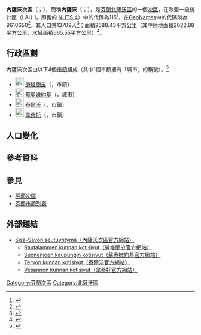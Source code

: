 {{Infobox settlement
| name                    = 內薩沃次區
| settlement_type         = [[芬蘭次區|次區]]
| native_name             =Sisä-Savon seutukunta
| native_name_lang        = 
| other_name              = 
| image_shield            = 
| shield_size             = 
| image_map               =Sisä-savon.seutukunta.sijainti.Suomi.2020.svg
| mapsize                 =
| subdivision_type        = [[世界政區索引|國家]]
| subdivision_name        = {{flag|Finland}}
| subdivision_type1        = [[芬蘭行政區|行政區]]
| subdivision_name1        = [[北薩沃區|北薩沃區]]
| seat_type               = 首府
| seat                    = 
| leader_party            = 
| leader_title            = 
| leader_name             = 
| population_footnotes    = <ref name="Population" />
| population_total        = 13709
| population_as_of        = 2020
| area_footnotes          = <ref name="Area" />
| area_total_km2          = 2688.43
| area_land_km2           = 2022.88
| area_water_km2          = 665.55
| population_density_km2  = auto
| coordinates             = {{Coord|62.75341|26.79729|display=title,inline}}
| coordinates_footnotes   = <ref name="GeoNames" />
| timezone1               = [[歐洲東部時間|EET]]<ref>{{Cite web|url=https://www.timeanddate.com/worldclock/finland/helsinki|title=Current Local Time in Helsinki, Finland|last=|first=|date=|website=Time and Date|archive-url=https://web.archive.org/web/20200804053117/https://www.timeanddate.com/worldclock/finland/helsinki|archive-date=2020-08-04|dead-url=no|access-date=|language=en}}</ref>
| utc_offset1             = +2
| timezone1_DST           = [[歐洲東部夏令時間|EEST]]<ref>{{Cite web|url=https://www.timeanddate.com/time/change/finland/helsinki|title=Clock Changes in Helsinki, Finland|last=|first=|date=|website=Time and Date|archive-url=https://web.archive.org/web/20200804053109/https://www.timeanddate.com/time/change/finland/helsinki|archive-date=2020-08-04|dead-url=no|access-date=|language=en}}</ref>
| utc_offset1_DST         = +3
| iso_code                = 
| blank_name              = [[GeoNames|GeoNames]]<ref name="GeoNames" />
| blank_info              = 9610650
| blank1_name             = LAU 1（NUTS 4）<ref name="LAU" />
| blank1_info              = 115
| website                 = 
| footnotes               = 
}}
'''內薩沃次區'''（{{lang-fi|Sisä-Savon seutukunta}}；{{lang-sv|Inre Savolax ekonomiska region}}），簡稱'''內薩沃'''（{{lang-fi|Sisä-Savo}}；{{lang-sv|Inre Savolax}}），是[[芬蘭共和國|芬蘭]][[北薩沃區|北薩沃區]]的一個[[芬蘭次區|次區]]，在歐盟一級{{tsl|fr|Unité administrative locale|地方行政單位}}統計區（LAU 1，即舊的 [[地域統計單位命名法|NUTS 4]]）中的代碼為115<ref name="LAU">{{Cite web |url=http://tilastokeskus.fi/meta/luokitukset/seutukunta/001-2013/index_sv.html |title=Förteckning över ekonomiska regioner |publisher=Statistikcentralen |language=sv |access-date=2013-12-25 |archive-date=2013-11-11 |archive-url=https://web.archive.org/web/20131111091437/http://tilastokeskus.fi/meta/luokitukset/seutukunta/001-2013/index_sv.html |dead-url=no }}</ref>，在[[GeoNames|GeoNames]]中的代碼則為9610650<ref name="GeoNames">{{Cite web |url = https://www.geonames.org/9610650 |title = GeoNames - Sisä-Savo (9610650) |archive-url=|archive-date=|dead-url=|access-date = 2020-07-14 |website=[[GeoNames|GeoNames]] |language = en}}</ref>。其人口共13709人<ref name="Population">{{Cite web |url = http://pxnet2.stat.fi/PXWeb/pxweb/fi/StatFin/StatFin__vrm__vamuu/statfin_vamuu_pxt_11lj.px/table/tableViewLayout1/ |title = Väestörakenteen ennakkotiedot alueittain, 2020M01*-2020M05* |date = 2020-01-31 |publisher = Tilastokeskus |access-date = 2020-07-13 |language = fi |archive-date = 2020-12-14 |archive-url = https://web.archive.org/web/20201214201953/http://pxnet2.stat.fi/PXWeb/pxweb/fi/StatFin/StatFin__vrm__vamuu/statfin_vamuu_pxt_11lj.px/ }}</ref>；面積2688.43平方公里（其中陸地面積2022.88平方公里，水域面積665.55平方公里）<ref name="Area">{{Cite web |url = https://www.maanmittauslaitos.fi/sites/maanmittauslaitos.fi/files/attachments/2020/01/Vuoden_2020_pinta-alatilasto_kunnat_maakunnat.xlsx |title = Pinta-alat kunnittain (Excel) 2020-01-01 |date = 2020-01-01 |publisher = Maanmittauslaitos |access-date = 2020-07-13 |language = fi |archive-date = 2020-07-10 |archive-url = https://web.archive.org/web/20200710123737/https://www.maanmittauslaitos.fi/sites/maanmittauslaitos.fi/files/attachments/2020/01/Vuoden_2020_pinta-alatilasto_kunnat_maakunnat.xlsx |dead-url = yes }}</ref>。

== 行政區劃 ==
內薩沃次區由以下4個[[芬蘭市鎮|市鎮]]組成（其中1個市鎮擁有「城市」的稱號）。<ref name="Lappi">{{Cite web |language=fi |url=http://www.patio.fi/PatioWeb/facelets/suomenaluejaot/suomenaluejaot.faces |title=Finlands regionindelning på |website=www.patio.fi. |archive-url=https://web.archive.org/web/20121022111321/http://www.patio.fi/PatioWeb/facelets/suomenaluejaot/suomenaluejaot.faces |archive-date=2012-10-22 |accessdate=2020-07-14 |dead-url=yes }}</ref>
* [[File:Rautalampi.vaakuna.svg|23px]] [[勞塔蘭皮|勞塔蘭皮]]（{{lang|fi|Rautalampi}}，市鎮）
* [[File:Suonenjoki_coat_of_arms.svg|23px]] [[蘇奧嫩約基|蘇奧嫩約基]]（{{lang|fi|Suonenjoki}}，城市）
* [[File:Tervo.vaakuna.svg|23px]] [[泰爾沃|泰爾沃]]（{{lang|fi|Tervo}}，市鎮）
* [[File:Vesanto.vaakuna.svg|23px]] [[韋桑托|韋桑托]]（{{lang|fi|Vesanto}}，市鎮）

== 人口變化 ==
{{Bar box
|title   =  內薩沃次區1980年－2010年的人口變化圖
|titlebar=  #DDD
|width   =  600px
|barwidth=  500px
|left1   =  年
|right1  =  人口
|float   =  none
|bars    =  {{bar pixel|1980|#0099FF|480||19 838}}
{{bar pixel|1985|#0099FF|468||19 335}}
{{bar pixel|1990|#0099FF|449||18 566}}
{{bar pixel|1995|#0099FF|435||17 997}}
{{bar pixel|2000|#0099FF|405||16 721}}
{{bar pixel|2005|#0099FF|384||15 862}}
{{bar pixel|2010|#0099FF|368||15 205}}
|caption = 來源：Tilastokeskus.<ref>{{Cite web | url = http://pxnet2.stat.fi/PXWeb/pxweb/fi/StatFin/StatFin__vrm__vaerak/statfin_vaerak_pxt_011.px | title = Väestö kielen mukaan sekä ulkomaan kansalaisten määrä ja maa-pinta-ala alueittain 1980 - 2016 | last =  | first =  | date =  | website =  | publisher = Tilastokeskus | access-date = 2018-01-18 | quote =  | language = fi | archive-url = https://web.archive.org/web/20180617142223/http://pxnet2.stat.fi/PXWeb/pxweb/fi/StatFin/StatFin__vrm__vaerak/statfin_vaerak_pxt_011.px | archive-date = 2018-06-17 | dead-url = yes }}</ref>
}}

== 參考資料 ==
{{reflist}}

== 參見 ==
* [[芬蘭次區|芬蘭次區]]
* [[芬蘭市鎮列表|芬蘭市鎮列表]]

== 外部鏈結 ==
* [http://www.sisa-savonseutuyhtyma.fi/ Sisä-Savon seutuyhtymä（內薩沃次區官方網站）] {{Wayback|url=http://www.sisa-savonseutuyhtyma.fi/ |date=20201029012729 }} {{fi icon}}
** [http://www.rautalampi.fi/ Rautalammen kunnan kotisivut（勞塔蘭皮官方網站）] {{Wayback|url=http://www.rautalampi.fi/ |date=20201218065324 }} {{fi icon}}
** [http://www.suonenjoki.fi/ Suonenjoen kaupungin kotisivut（蘇奧嫩約基官方網站）] {{Wayback|url=http://www.suonenjoki.fi/ |date=20201022232356 }} {{fi icon}}
** [http://www.tervo.fi/ Tervon kunnan kotisivut（泰爾沃官方網站）] {{Wayback|url=http://www.tervo.fi/ |date=20201123182955 }} {{fi icon}}
** [http://www.vesanto.fi/ Vesannon kunnan kotisivut（韋桑托官方網站）]{{Wayback|url=http://www.vesanto.fi/ |date=20130407165749 }} {{fi icon}}
{{芬蘭次區}}
[[Category:芬蘭次區|Category:芬蘭次區]]
[[Category:北薩沃區|Category:北薩沃區]]